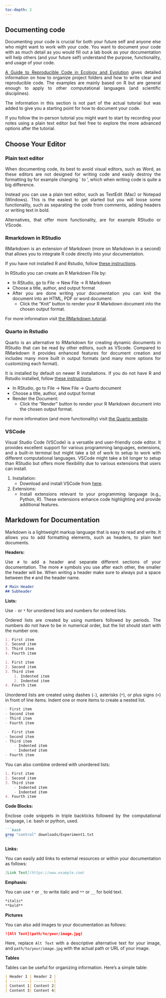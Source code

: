 ---
toc-depth: 2
---

<div style="text-align: justify">

## Documenting code

Documenting your code is crucial for both your future self and anyone else who might want to work with your code. You want to document your code with as much detail as you would fill out a lab book as your documentation will help others (and your future self) understand the purpose, functionality, and usage of your code.

[A Guide to Reproducible Code in Ecology and Evolution](https://www.britishecologicalsociety.org/wp-content/uploads/2017/12/guide-to-reproducible-code.pdf) gives detailed information on how to organize project folders and how to write clear and reproducible code. The examples are mainly based on R but are general enough to apply to other computational languages (and scientific disciplines).

::: callout-note
The information in this section is not part of the actual tutorial but was added to give you a starting point for how to document your code.

If you follow the in-person tutorial you might want to start by recording your notes using a plain text editor but feel free to explore the more advanced options after the tutorial.
:::

## Choose Your Editor

### Plain text editor

When documenting code, its best to avoid visual editors, such as Word, as these editors are not designed for writing code and easily destroy the formatting by for example changing \` to ', which when writing code is quite a big difference.

Instead you can use a plain text editor, such as TextEdit (Mac) or Notepad (Windows). This is the easiest to get started but you will loose some functionality, such as separating the code from comments, adding headers or writing text in bold.

Alternatives, that offer more functionality, are for example RStudio or VScode.

### Rmarkdown in RStudio

RMarkdown is an extension of Markdown (more on Markdown in a second) that allows you to integrate R code directly into your documentation.

If you have not installed R and Rstudio, follow [these instructions](https://rstudio-education.github.io/hopr/starting.html).

In RStudio you can create an R Markdown File by:

-   In RStudio, go to File -\> New File -\> R Markdown
-   Choose a title, author, and output format
-   After you are done writing your documentation you can knit the document into an HTML, PDF or word document:
    -   Click the "Knit" button to render your R Markdown document into the chosen output format.

For more information visit [the RMarkdown tutorial](https://rmarkdown.rstudio.com/lesson-1.html).

### Quarto in Rstudio

Quarto is an alternative to RMarkdown for creating dynamic documents in RStudio that can be read by other editors, such as VScode. Compared to RMarkdown it provides enhanced features for document creation and includes many more built in output formats (and many more options for customizing each format).

It is installed by default on newer R installations. If you do not have R and Rstudio installed, follow [these instructions](https://rstudio-education.github.io/hopr/starting.html).

-   In RStudio, go to File -\> New File -\> Quarto document
-   Choose a title, author, and output format
-   Render the Document:
    -   Click the "Render" button to render your R Markdown document into the chosen output format.

For more information (and more functionality) visit [the Quarto website](https://quarto.org/docs/get-started/hello/rstudio.html).

### VSCode

Visual Studio Code (VSCode) is a versatile and user-friendly code editor. It provides excellent support for various programming languages, extensions, and a built-in terminal but might take a bit of work to setup to work with different computational languages. VSCode might take a bit longer to setup than RStudio but offers more flexibility due to various extensions that users can install.

1.  Installation:
    -   Download and install VSCode from [here](https://code.visualstudio.com/).
2.  Extensions:
    -   Install extensions relevant to your programming language (e.g., Python, R). These extensions enhance code highlighting and provide additional features.

## Markdown for Documentation

Markdown is a lightweight markup language that is easy to read and write. It allows you to add formatting elements, such as headers, to plain text documents.

**Headers:**

Use `#` to add a header and separate different sections of your documentation. The more `#` symbols you use after each other, the smaller the header will be. When writing a header make sure to always put a space between the `#` and the header name.

``` markdown
# Main Header
## Subheader
```

**Lists:**

Use `-` or `*` for unordered lists and numbers for ordered lists.

Ordered lists are created by using numbers followed by periods. The numbers do not have to be in numerical order, but the list should start with the number one.

``` markdown
1. First item
2. Second item
3. Third item
4. Fourth item 
```

``` markdown
1. First item
2. Second item
3. Third item
    1. Indented item
    2. Indented item
4. Fourth item 
```

Unordered lists are created using dashes (`-`), asterisks (`*`), or plus signs (`+`) in front of line items. Indent one or more items to create a nested list.

``` markdown
- First item
- Second item
- Third item
- Fourth item 
```

``` markdown
 - First item
- Second item
- Third item
    - Indented item
    - Indented item
- Fourth item 
```

You can also combine ordered with unordered lists:

``` markdown
1. First item
2. Second item
3. Third item
    - Indented item
    - Indented item
4. Fourth item
```

**Code Blocks:**

Enclose code snippets in triple backticks followed by the computational language, i.e. bash or python, used.

```` markdown
```bash
grep "control" downloads/Experiment1.txt
```
````

**Links:**

You can easily add links to external resources or within your documentation as follows:

``` markdown
[Link Text](https://www.example.com)
```

**Emphasis:**

You can use `*` or `_` to write italic and `**` or `__` for bold text.

``` markdown
*italic*
**bold**
```

**Pictures**

You can also add images to your documentation as follows:

``` markdown
![Alt Text](path/to/your/image.jpg)
```

Here, replace `Alt Text` with a descriptive alternative text for your image, and `path/to/your/image.jpg` with the actual path or URL of your image.

**Tables**

Tables can be useful for organizing information. Here's a simple table:

``` markdown
| Header 1 | Header 2 |
| ---------| ---------|
| Content 1| Content 2|
| Content 3| Content 4|
```